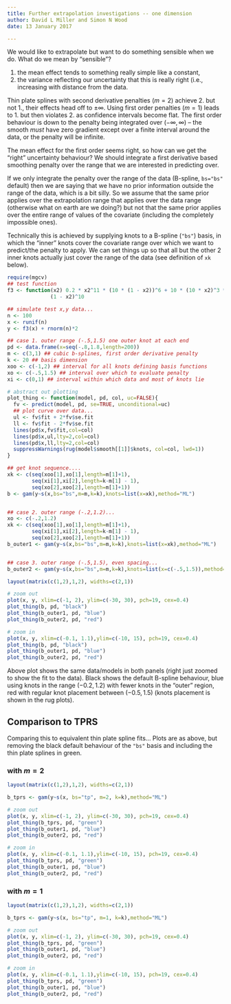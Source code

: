 ```yaml
---
title: Further extrapolation investigations -- one dimension
author: David L Miller and Simon N Wood
date: 13 January 2017

---
```


We would like to extrapolate but want to do something sensible when we do. What do we mean by "sensible"?

1. the mean effect tends to something really simple like a constant,
2. the variance reflecting our uncertainty that this is really right (i.e., increasing with distance from the data.

Thin plate splines with second derivative penalties ($m=2$) achieve 2. but not 1., their effects head off to $\pm\infty$. Using first order penalties ($m=1$) leads to 1. but then violates 2. as confidence intervals become flat. The first order behaviour is down to the penalty being integrated over $(-\infty,\infty)$ -- the smooth *must* have zero gradient except over a finite interval around the data, or the penalty will be infinite.

The mean effect for the first order seems right, so how can we get the "right" uncertainty behaviour? We should integrate a first derivative based smoothing penalty over the range that we are interested in predicting over.

If we only integrate the penalty over the range of the data (B-spline, `bs="bs"` default) then we are saying that we have no prior information outside the range of the data, which is a bit silly. So we assume that the same prior applies over the extrapolation range that applies over the data range (otherwise what on earth are we doing?) but not that the same prior applies over the entire range of values of the covariate (including the completely impossible ones).

Technically this is achieved by supplying knots to a B-spline (`"bs"`) basis, in which the "inner" knots cover the covariate range over which we want to predict/the penalty to apply. We can set things up so that all but the other 2 inner knots actually just cover the range of the data (see definition of `xk` below).


```r
require(mgcv)
## test function
f3 <- function(x2) 0.2 * x2^11 * (10 * (1 - x2))^6 + 10 * (10 * x2)^3 * 
              (1 - x2)^10

## simulate test x,y data...
n <- 100
x <- runif(n)
y <- f3(x) + rnorm(n)*2

## case 1. outer range (-.5,1.5) one outer knot at each end
pd <- data.frame(x=seq(-.8,1.8,length=200))
m <- c(3,1) ## cubic b-splines, first order derivative penalty
k <- 20 ## basis dimension
xoo <- c(-1,2) ## interval for all knots defining basis functions
xo <- c(-.5,1.5) ## interval over which to evaluate penalty
xi <- c(0,1) ## interval within which data and most of knots lie

# abstract out plotting
plot_thing <- function(model, pd, col, uc=FALSE){
  fv <- predict(model, pd, se=TRUE, unconditional=uc)
  ## plot curve over data...
  ul <- fv$fit + 2*fv$se.fit
  ll <- fv$fit - 2*fv$se.fit
  lines(pd$x,fv$fit,col=col)
  lines(pd$x,ul,lty=2,col=col)
  lines(pd$x,ll,lty=2,col=col)
  suppressWarnings(rug(model$smooth[[1]]$knots, col=col, lwd=1))
}

## get knot sequence....
xk <- c(seq(xoo[1],xo[1],length=m[1]+1),
        seq(xi[1],xi[2],length=k-m[1] - 1),
        seq(xo[2],xoo[2],length=m[1]+1))
b <- gam(y~s(x,bs="bs",m=m,k=k),knots=list(x=xk),method="ML")


## case 2. outer range (-.2,1.2)...
xo <- c(-.2,1.2)
xk <- c(seq(xoo[1],xo[1],length=m[1]+1),
        seq(xi[1],xi[2],length=k-m[1] - 1),
        seq(xo[2],xoo[2],length=m[1]+1))
b_outer1 <- gam(y~s(x,bs="bs",m=m,k=k),knots=list(x=xk),method="ML")


## case 3. outer range (-.5,1.5), even spacing...
b_outer2 <- gam(y~s(x,bs="bs",m=m,k=k),knots=list(x=c(-.5,1.5)),method="ML")
```

```r
layout(matrix(c(1,2),1,2), widths=c(2,1))

# zoom out
plot(x, y, xlim=c(-1, 2), ylim=c(-30, 30), pch=19, cex=0.4)
plot_thing(b, pd, "black")
plot_thing(b_outer1, pd, "blue")
plot_thing(b_outer2, pd, "red")

# zoom in
plot(x, y, xlim=c(-0.1, 1.1),ylim=c(-10, 15), pch=19, cex=0.4)
plot_thing(b, pd, "black")
plot_thing(b_outer1, pd, "blue")
plot_thing(b_outer2, pd, "red")
```

Above plot shows the same data/models in both panels (right just zoomed to show the fit to the data). Black shows the default B-spline behaviour, blue using knots in the range $(-0.2, 1.2)$ with fewer knots in the "outer" region, red with regular knot placement between $(-0.5, 1.5)$ (knots placement is shown in the rug plots).

## Comparison to TPRS

Comparing this to equivalent thin plate spline fits... Plots are as above, but removing the black default behaviour of the `"bs"` basis and including the thin plate splines in green.

### with $m=2$

```r
layout(matrix(c(1,2),1,2), widths=c(2,1))

b_tprs <- gam(y~s(x, bs="tp", m=2, k=k),method="ML")

# zoom out
plot(x, y, xlim=c(-1, 2), ylim=c(-30, 30), pch=19, cex=0.4)
plot_thing(b_tprs, pd, "green")
plot_thing(b_outer1, pd, "blue")
plot_thing(b_outer2, pd, "red")

# zoom in
plot(x, y, xlim=c(-0.1, 1.1),ylim=c(-10, 15), pch=19, cex=0.4)
plot_thing(b_tprs, pd, "green")
plot_thing(b_outer1, pd, "blue")
plot_thing(b_outer2, pd, "red")
```

### with $m=1$

```r
layout(matrix(c(1,2),1,2), widths=c(2,1))

b_tprs <- gam(y~s(x, bs="tp", m=1, k=k),method="ML")

# zoom out
plot(x, y, xlim=c(-1, 2), ylim=c(-30, 30), pch=19, cex=0.4)
plot_thing(b_tprs, pd, "green")
plot_thing(b_outer1, pd, "blue")
plot_thing(b_outer2, pd, "red")

# zoom in
plot(x, y, xlim=c(-0.1, 1.1),ylim=c(-10, 15), pch=19, cex=0.4)
plot_thing(b_tprs, pd, "green")
plot_thing(b_outer1, pd, "blue")
plot_thing(b_outer2, pd, "red")
```

